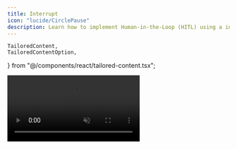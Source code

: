 ```yaml
---
title: Interrupt
icon: "lucide/CirclePause"
description: Learn how to implement Human-in-the-Loop (HITL) using a interrupt-based flow.
---
```

    TailoredContent,
    TailoredContentOption,
} from "@/components/react/tailored-content.tsx";

<video src="/images/coagents/interrupt-flow.mp4" className="rounded-lg shadow-xl" loop playsInline controls autoPlay muted />

<Callout type="info">
  Pictured above is the [coagent starter](https://github.com/copilotkit/copilotkit/tree/main/examples/coagents-starter) with
  the implementation below applied!
</Callout>


## What is this?

[LangGraph's interrupt flow](https://langchain-ai.github.io/langgraph/concepts/human_in_the_loop/) provides an intuitive way to implement Human-in-the-loop workflows.

This guide will show you how to both use `interrupt` and how to integrate it with CopilotKit.

## When should I use this?

Human-in-the-loop is a powerful way to implement complex workflows that are production ready. By having a human in the loop,
you can ensure that the agent is always making the right decisions and ultimately is being steered in the right direction.

Interrupt-based flows are a very intuitive way to implement HITL. Instead of having a node await user input before or after its execution,
nodes can be interrupted in the middle of their execution to allow for user input. The trade-off is that the agent is not aware of the 
interaction, however [CopilotKit's SDKs provide helpers to alleviate this](#make-your-agent-aware-of-interruptions).

## Implementation

<Steps>
<Step>
### Run and connect your agent
<RunAndConnectAgentSnippet />
</Step>
<Step>
  ### Install the CopilotKit SDK
  <InstallSDKSnippet components={props.components}/>
</Step>
<Step>
### Setup your agent state
We're going to have the agent ask us to name it, so we'll need a state property to store the name.

<Tabs groupId="language" items={['Python', 'TypeScript']} default="Python">
    <Tab value="Python">
        ```python title="agent/sample_agent/agent.py"
        # ...
        from copilotkit import CopilotKitState # extends MessagesState
        # ...
        
        # This is the state of the agent.
        # It inherits from the CopilotKitState properties from CopilotKit.
        class AgentState(CopilotKitState):
            agent_name: str
        ```
    </Tab>
    <Tab value="TypeScript">
        ```typescript title="agent-js/src/agent.ts"
        // ...
        import { Annotation } from "@langchain/langgraph";
        import { CopilotKitStateAnnotation } from "@copilotkit/sdk-js/langgraph";
        // ...
        
        // This is the state of the agent.
        // It inherits from the CopilotKitState properties from CopilotKit.
        export const AgentStateAnnotation = Annotation.Root({
          agent_name: Annotation<string>,
          ...CopilotKitStateAnnotation.spec,
        });
        export type AgentState = typeof AgentStateAnnotation.State;
        ```
    </Tab>
</Tabs>

</Step>
    <TailoredContent
        className="step"
        id="interrupt-type"
        header={
            <div>
                <p className="text-xl font-semibold">Choose how to display the interrupt to the user</p>
            </div>
        }
    >
        <TailoredContentOption
            id="langgraph-interrupt"
            title="As a Custom Chat UI"
            description="I'd like to display a custom UI in the chat window"
            icon={<PanelsTopLeft />}
        >
            <Step>
                ### Call `interrupt` in your LangGraph agent
                Now we can call `interrupt` in our LangGraph agent.

                <Callout type="info">
                    Your agent will not be aware of the `interrupt` interaction by default in LangGraph.

                    If you want this behavior, see the [section on it below](#make-your-agent-aware-of-interruptions).
                </Callout>

                <Tabs groupId="language" items={['Python', 'TypeScript']} default="Python">
                    <Tab value="Python">
                        ```python title="agent/sample_agent/agent.py"
                        from langgraph.types import interrupt # [!code highlight]
                        from langchain_core.messages import SystemMessage
                        from langchain_openai import ChatOpenAI
                        # ...

                        def chat_node(state: AgentState, config: RunnableConfig):
                        if not state.get("agent_name"):
                        # Interrupt and wait for the user to respond with a name
                        state["agent_name"] = interrupt("Before we start, what would you like to call me?") # [!code highlight]

                        # Tell the agent its name
                        system_message = SystemMessage(
                        content=f"You are a helpful assistant named {state.get('agent_name')}..."
                        )

                        response = ChatOpenAI(model="gpt-4o").invoke(
                        [system_message, *state["messages"]],
                        config
                        )

                        return {
                        **state,
                        "messages": response,
                    }
                        ```
                    </Tab>
                    <Tab value="TypeScript">
                        ```typescript title="agent-js/src/agent.ts"
                        import { interrupt } from "@langchain/langgraph"; // [!code highlight]
                        import { SystemMessage } from "@langchain/core/messages";
                        import { ChatOpenAI } from "@langchain/openai";
                        // ...

                        async function chat_node(state: AgentState, config: RunnableConfig) {
                        if (!state.agentName) {
                        state.agentName = await interrupt("Before we start, what would you like to call me?"); // [!code highlight]
                    }

                        // Tell the agent its name
                        const systemMessage = new SystemMessage({
                        content: `You are a helpful assistant named ${state.agentName}...`,
                    });

                        const response = await new ChatOpenAI({ model: "gpt-4o" }).invoke(
                        [systemMessage, ...state.messages],
                        config
                        );

                        return {
                        ...state,
                        messages: response,
                    };
                    }
                        ```
                    </Tab>
                </Tabs>
            </Step>
            <Step>
                ### Handle the interrupt in your frontend
                At this point, your LangGraph agent's `interrupt` will be called. However, we currently have no handling for rendering or
                responding to the interrupt in the frontend.

                To do this, we'll use the `useLangGraphInterrupt` hook, give it a component to render, and then call `resolve` with the user's response.

                ```tsx title="app/page.tsx"
                import { useLangGraphInterrupt } from "@copilotkit/react-core"; // [!code highlight]
                // ...

                const YourMainContent = () => {
                // ...
                // [!code highlight:16]
                // styles omitted for brevity
                useLangGraphInterrupt({
                    render: ({ event, resolve }) => (
                        <div>
                            <p>{event.value}</p>
                            <form onSubmit={(e) => {
                                e.preventDefault();
                                resolve((e.target as HTMLFormElement).response.value);
                            }}>
                                <input type="text" name="response" placeholder="Enter your response" />
                                <button type="submit">Submit</button>
                            </form>
                        </div>
                    )
                });
                // ...

                return <div>{/* ... */}</div>
                }
                ```

            </Step>
        </TailoredContentOption>
        <TailoredContentOption
            id="cpk-interrupt"
            title="As Message"
            description="I'd like to display the interrupt as a copilot message"
            icon={<MessageCircle />}
        >
            <Step>
                ### Call `copilotkit_interrupt` in your LangGraph agent
                Now we can call `copilotkit_interrupt` in our LangGraph agent.

                With `copilotkit_interrupt` we can render a simple message for the user to answer, or an action defined with `useCopilotAction` hook

                <Callout type="info">
                    Your agent will not be aware of the `interrupt` interaction by default in LangGraph.

                    If you want this behavior, see the [section on it below](#make-your-agent-aware-of-interruptions).
                </Callout>

                <Tabs groupId="implementation" items={["Message", "Action"]}>
                    <Tab value="Message">
                        <div className="py-6">
                            <Tabs groupId="language" items={['Python', 'TypeScript']} default="Python">
                                <Tab value="Python">
                                    ```python title="agent/sample_agent/agent.py"
                                    from copilotkit.langgraph import copilotkit_interrupt # [!code highlight]
                                    from langchain_core.messages import SystemMessage
                                    from langchain_openai import ChatOpenAI
                                    # ...

                                    def chat_node(state: AgentState, config: RunnableConfig):
                                      if not state.get("agent_name"):
                                        # Interrupt and wait for the user to respond with a name
                                        answer, messages = copilotkit_interrupt(message='Before we start, what would you like to call me?') # [!code highlight]
                                        state["agent_name"] = answer

                                      # Tell the agent its name
                                      system_message = SystemMessage(
                                        content=f"You are a helpful assistant named {state.get('agent_name')}..."
                                      )

                                      response = ChatOpenAI(model="gpt-4o").invoke(
                                        [system_message, *state["messages"]],
                                        config
                                      )

                                      return {
                                        **state,
                                        "messages": response,
                                      }
                                    ```
                                </Tab>
                                <Tab value="TypeScript">
                                    ```typescript title="agent-js/src/agent.ts"
                                    import { copilotKitInterrupt } from "@copilotkit/sdk-js/langgraph"; // [!code highlight]
                                    import { SystemMessage } from "@langchain/core/messages";
                                    import { ChatOpenAI } from "@langchain/openai";
                                    // ...

                                    async function chat_node(state: AgentState, config: RunnableConfig) {
                                      if (!state.agentName) {
                                        const { answer, messages } = copilotKitInterrupt({ message: 'Before we start, what would you like to call me?' }); // [!code highlight]
                                        state.agentName = answer
                                      }

                                      // Tell the agent its name
                                      const systemMessage = new SystemMessage({
                                        content: `You are a helpful assistant named ${state.agentName}...`,
                                      });

                                      const response = await new ChatOpenAI({ model: "gpt-4o" }).invoke(
                                        [systemMessage, ...state.messages],
                                        config
                                      );

                                      return {
                                        ...state,
                                        messages: response,
                                      };
                                    }
                                    ```
                                </Tab>
                            </Tabs>
                        </div>
                    </Tab>
                    <Tab value="Action" className="py-6">
                        Let's assume an "AskName" action that takes message as argument:

                        ```tsx title="your-component.tsx"
                        "use client" // only necessary if you are using Next.js with the App Router.
                        import { useCopilotAction } from "@copilotkit/react-core";

                        export function YourComponent() {
                          useCopilotAction({
                            name: "showCalendarMeeting",
                            description: "Displays calendar meeting information",
                            parameters: [
                              {
                                  name: "message",
                                  type: "string",
                                  description: "The message that asks for the name",
                                  required: true
                              },
                            ],
                            render: ({ status, args }) => {
                              const { message } = args;

                              return <div>{ message }</div>;
                            },
                          });

                          return (
                            <>...</>
                          );
                        }
                        ```
                        <div className="py-6">
                            <Tabs groupId="language" items={['Python', 'TypeScript']} default="Python">
                                <Tab value="Python">
                                    ```python title="agent/sample_agent/agent.py"
                                    from copilotkit.langgraph import copilotkit_interrupt # [!code highlight]
                                    from langchain_core.messages import SystemMessage
                                    from langchain_openai import ChatOpenAI
                                    # ...

                                    def chat_node(state: AgentState, config: RunnableConfig):
                                      if not state.get("agent_name"):
                                        # Interrupt and wait for the user to respond with a name
                                        # [!code highlight:5]
                                        answer, messages = copilotkit_interrupt(
                                         action='AskName', # The action name you defined in an existing useCopilotAction hook
                                         args={ "message": "Before we start, what would you like to call me?" } # The arguments to pass when the tool is called.
                                        )
                                        state["agent_name"] = answer

                                      # Tell the agent its name
                                      system_message = SystemMessage(
                                        content=f"You are a helpful assistant named {state.get('agent_name')}..."
                                      )

                                      response = ChatOpenAI(model="gpt-4o").invoke(
                                        [system_message, *state["messages"]],
                                        config
                                      )

                                      return {
                                        **state,
                                        "messages": response,
                                      }
                                    ```
                                </Tab>
                                <Tab value="TypeScript">
                                    ```typescript title="agent-js/src/agent.ts"
                                    import { copilotKitInterrupt } from "@copilotkit/sdk-js/langgraph"; // [!code highlight]
                                    import { SystemMessage } from "@langchain/core/messages";
                                    import { ChatOpenAI } from "@langchain/openai";
                                    // ...

                                    async function chat_node(state: AgentState, config: RunnableConfig) {
                                      if (!state.agentName) {
                                        // [!code highlight:5]
                                        const { answer, messages } = copilotKitInterrupt({
                                          action: 'AskName', // The action name you defined in an existing useCopilotAction hook
                                          args: { message: 'Before we start, what would you like to call me?' }, // The arguments to pass when the tool is called.
                                        }); // [!code highlight]
                                        state.agentName = answer
                                      }

                                    // Tell the agent its name
                                      const systemMessage = new SystemMessage({
                                        content: `You are a helpful assistant named ${state.agentName}...`,
                                      });

                                      const response = await new ChatOpenAI({ model: "gpt-4o" }).invoke(
                                        [systemMessage, ...state.messages],
                                        config
                                      );

                                      return {
                                        ...state,
                                        messages: response,
                                      };
                                    }
                                    ```
                                </Tab>
                            </Tabs>
                        </div>
                    </Tab>
                </Tabs>
            </Step>
        </TailoredContentOption>
    </TailoredContent>
<Step>
### Give it a try!
Try talking to your agent, you'll see that it now pauses execution and waits for you to respond!
</Step>
</Steps>

## Make your agent aware of interruptions

By default, your agent will not be made aware of LangGraph `interrupts`. This is because the decision is not saved into the message's state.
For simple and sensitive flows, this is ideal. However, you may want to make your agent aware of these interactions.

If you've been using the "As Message" implementation, you may have noticed that the messages are returned from the interrupt function.
These can be used to notify the LLM about the recent communication:

<Tabs groupId="language" items={['Python', 'TypeScript']} default="Python">
    <Tab value="Python">
        ```python title="agent-py/sample_agent/agent.py"
        from copilotkit import copilotkit_interrupt

        # ...
        agent_name, new_messages = copilotkit_interrupt(message="Before we start, what would you like to call me?")
        state["messages"] = state["messages"] + new_messages
        state["agent_name"] = agent_name
        # ...
        ```
    </Tab>
    <Tab value="TypeScript">
        ```typescript title="agent-js/src/agent.ts"
        import { copilotKitInterrupt } from "@copilotkit/sdk-js/langgraph";

        // ...
        const {agentName, newMessages} = copilotKitInterrupt("Before we start, what would you like to call me?");
        state.messages = [...state.messages, ...newMessages];
        state.agentName = agentName;
        // ...
        ```
    </Tab>
</Tabs>

## Condition UI executions

When opting for custom chat UI while having multiple `interrupt` events in the agent, there could be conflicts between multiple `useLangGraphInterrupt` hooks calls in the UI.
For this reason, the hook can take an `enabled` argument which will apply it conditionally:

<Steps>
    <Step>
        ### Define multiple interrupts
        First, let's define two different interrupts. We will include a "type" property to differentiate them.
        <Tabs groupId="language" items={['Python', 'TypeScript']} default="Python">
            <Tab value="Python">
                ```python title="agent/sample_agent/agent.py"
                from langgraph.types import interrupt # [!code highlight]
                from langchain_core.messages import SystemMessage
                from langchain_openai import ChatOpenAI

                # ... your full state definition

                def chat_node(state: AgentState, config: RunnableConfig):

                  state["approval"] = interrupt({ "type": "approval", "content": "please approve" }) # [!code highlight]

                  if not state.get("agent_name"):
                    # Interrupt and wait for the user to respond with a name
                    state["agent_name"] = interrupt({ "type": "ask", "content": "Before we start, what would you like to call me?" }) # [!code highlight]

                  # Tell the agent its name
                  system_message = SystemMessage(
                    content=f"You are a helpful assistant..."
                  )

                  response = ChatOpenAI(model="gpt-4o").invoke(
                    [system_message, *state["messages"]],
                    config
                  )

                  return {
                    **state,
                    "messages": response,
                  }
                ```
            </Tab>
            <Tab value="TypeScript">
                ```typescript title="agent-js/src/agent.ts"
                import { interrupt } from "@langchain/langgraph"; // [!code highlight]
                import { SystemMessage } from "@langchain/core/messages";
                import { ChatOpenAI } from "@langchain/openai";

                // ... your full state definition

                async function chat_node(state: AgentState, config: RunnableConfig) {
                  state.approval = await interrupt({ type: "approval", content: "please approve" }); // [!code highlight]

                  if (!state.agentName) {
                    state.agentName = await interrupt({ type: "ask", content: "Before we start, what would you like to call me?" }); // [!code highlight]
                  }

                  // Tell the agent its name
                  const systemMessage = new SystemMessage({
                    content: `You are a helpful assistant...`,
                  });

                  const response = await new ChatOpenAI({ model: "gpt-4o" }).invoke(
                    [systemMessage, ...state.messages],
                    config
                  );

                  return {
                    ...state,
                    messages: response,
                  };
                }
                ```
            </Tab>
        </Tabs>
    </Step>
    <Step>
        ### Add multiple frontend handlers
        With the differentiator in mind, we will add a handler that takes care of any "ask" and any "approve" types.
        With two `useLangGraphInterrupt` hooks in our page, we can leverage the `enabled` property to enable each in the right time:

        ```tsx title="app/page.tsx"
        import { useLangGraphInterrupt } from "@copilotkit/react-core"; // [!code highlight]
        // ...

        const ApproveComponent = ({ content, onAnswer }: { content: string; onAnswer: (approved: boolean) => void }) => (
            // styles omitted for brevity
            <div>
                <h1>Do you approve?</h1>
                <button onClick={() => onAnswer(true)}>Approve</button>
                <button onClick={() => onAnswer(false)}>Reject</button>
            </div>
        )

        const AskComponent = ({ question, onAnswer }: { question: string; onAnswer: (answer: string) => void }) => (
        // styles omitted for brevity
            <div>
                <p>{question}</p>
                <form onSubmit={(e) => {
                    e.preventDefault();
                    onAnswer((e.target as HTMLFormElement).response.value);
                }}>
                    <input type="text" name="response" placeholder="Enter your response" />
                    <button type="submit">Submit</button>
                </form>
            </div>
        )

        const YourMainContent = () => {
            // ...
            // [!code highlight:14]
            useLangGraphInterrupt({
                enabled: ({ eventValue }) => eventValue.type === 'ask',
                render: ({ event, resolve }) => (
                    <AskComponent question={event.value.content} onAnswer={answer => resolve(answer)} />
                )
            });

            useLangGraphInterrupt({
                enabled: ({ eventValue }) => eventValue.type === 'approval',
                render: ({ event, resolve }) => (
                    <ApproveComponent content={event.value.content} onAnswer={answer => resolve(answer)} />
                )
            });

            // ...
        }
    ```
    </Step>
</Steps>

## Preprocessing of an interrupt and programmatically handling an interrupt value

When opting for custom chat UI, some cases may require pre-processing of the incoming values of interrupt event or even resolving it entirely without showing a UI for it.
This can be achieved using the `handler` property, which is not required to return a React component.

The return value of the handler will be passed to the `render` method as the `result` argument.
```tsx title="app/page.tsx"
// We will assume an interrupt event in the following shape
type Department = 'finance' | 'engineering' | 'admin'
interface AuthorizationInterruptEvent {
    type: 'auth',
    accessDepartment: Department,
}

import { useLangGraphInterrupt } from "@copilotkit/react-core";

const YourMainContent = () => {
    const [userEmail, setUserEmail] = useState({ email: 'example@user.com' })
    function getUserByEmail(email: string): { id: string; department: Department } {
        // ... an implementation of user fetching
    }

    // ...
    // styles omitted for brevity
    // [!code highlight:30]
    useLangGraphInterrupt({
        handler: async ({ result, event, resolve }) => {
            const { department } = await getUserByEmail(userEmail)
            if (event.value.accessDepartment === department || department === 'admin') {
                // Following the resolution of the event, we will not proceed to the render method
                resolve({ code: 'AUTH_BY_DEPARTMENT' })
                return;
            }

            return { department, userId }
        },
        render: ({ result, event, resolve }) => (
            <div>
                <h1>Request for {event.value.type}</h1>
                <p>Members from {result.department} department cannot access this information</p>
                <p>You can request access from an administrator to continue.</p>
                <button
                    onClick={() => resolve({ code: 'REQUEST_AUTH', data: { department: result.department, userId: result.userId } })}
                >
                    Request Access
                </button>
                <button
                    onClick={() => resolve({ code: 'CANCEL' })}
                >
                    Cancel
                </button>
            </div>
        )
    });
    // ...

    return <div>{/* ... */}</div>
}
```
